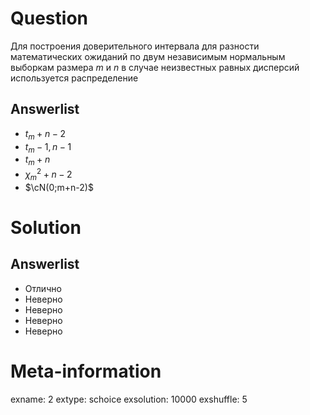 Question
========
  Для построения доверительного интервала для разности математических ожиданий по двум независимым нормальным выборкам размера $m$ и $n$ в случае неизвестных равных дисперсий используется распределение

Answerlist
----------
*  $t_m+n-2$
*  $t_m-1,n-1$
*  $t_m+n$
*  $\chi^2_m+n-2$
*  $\cN(0;m+n-2)$

Solution
========

Answerlist
----------
*  Отлично
*  Неверно
*  Неверно
*  Неверно
*  Неверно

Meta-information
================
exname: 2
extype: schoice
exsolution: 10000
exshuffle: 5
